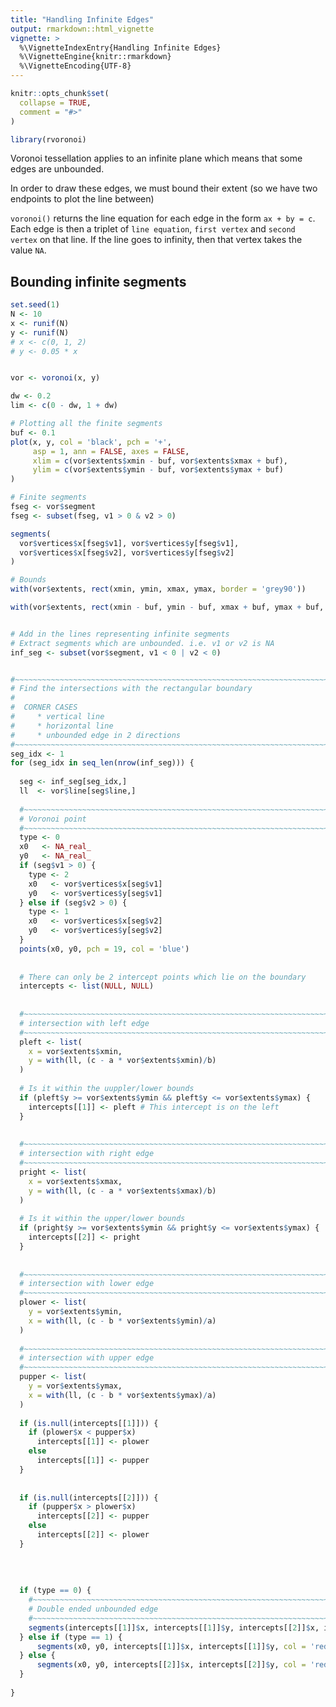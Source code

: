 ```yaml
---
title: "Handling Infinite Edges"
output: rmarkdown::html_vignette
vignette: >
  %\VignetteIndexEntry{Handling Infinite Edges}
  %\VignetteEngine{knitr::rmarkdown}
  %\VignetteEncoding{UTF-8}
---
```


```r
knitr::opts_chunk$set(
  collapse = TRUE,
  comment = "#>"
)
```

```r
library(rvoronoi)
```

Voronoi tessellation applies to an infinite plane which means that some edges
are unbounded.

In order to draw these edges, we must bound their extent (so we have two endpoints 
to plot the line between)

`voronoi()` returns the line equation for each edge in the form `ax + by = c`.
Each edge is then a triplet of `line equation`, `first vertex` and `second vertex`
on that line.  If the line goes to infinity, then that vertex takes the value
`NA`.


## Bounding infinite segments

```r
set.seed(1)
N <- 10
x <- runif(N)
y <- runif(N)
# x <- c(0, 1, 2)
# y <- 0.05 * x


vor <- voronoi(x, y)

dw <- 0.2
lim <- c(0 - dw, 1 + dw)

# Plotting all the finite segments
buf <- 0.1
plot(x, y, col = 'black', pch = '+',
     asp = 1, ann = FALSE, axes = FALSE, 
     xlim = c(vor$extents$xmin - buf, vor$extents$xmax + buf), 
     ylim = c(vor$extents$ymin - buf, vor$extents$ymax + buf)
)

# Finite segments
fseg <- vor$segment
fseg <- subset(fseg, v1 > 0 & v2 > 0)

segments(
  vor$vertices$x[fseg$v1], vor$vertices$y[fseg$v1],
  vor$vertices$x[fseg$v2], vor$vertices$y[fseg$v2]
)

# Bounds
with(vor$extents, rect(xmin, ymin, xmax, ymax, border = 'grey90'))

with(vor$extents, rect(xmin - buf, ymin - buf, xmax + buf, ymax + buf, border = 'grey40'))


# Add in the lines representing infinite segments
# Extract segments which are unbounded. i.e. v1 or v2 is NA
inf_seg <- subset(vor$segment, v1 < 0 | v2 < 0)


#~~~~~~~~~~~~~~~~~~~~~~~~~~~~~~~~~~~~~~~~~~~~~~~~~~~~~~~~~~~~~~~~~~~~~~~~~~~~
# Find the intersections with the rectangular boundary
#
#  CORNER CASES
#     * vertical line
#     * horizontal line
#     * unbounded edge in 2 directions
#~~~~~~~~~~~~~~~~~~~~~~~~~~~~~~~~~~~~~~~~~~~~~~~~~~~~~~~~~~~~~~~~~~~~~~~~~~~~
seg_idx <- 1
for (seg_idx in seq_len(nrow(inf_seg))) {
  
  seg <- inf_seg[seg_idx,]
  ll  <- vor$line[seg$line,]
  
  #~~~~~~~~~~~~~~~~~~~~~~~~~~~~~~~~~~~~~~~~~~~~~~~~~~~~~~~~~~~~~~~~~~~~~~~~~~~~
  # Voronoi point
  #~~~~~~~~~~~~~~~~~~~~~~~~~~~~~~~~~~~~~~~~~~~~~~~~~~~~~~~~~~~~~~~~~~~~~~~~~~~~
  type <- 0
  x0   <- NA_real_
  y0   <- NA_real_
  if (seg$v1 > 0) {
    type <- 2
    x0   <- vor$vertices$x[seg$v1]
    y0   <- vor$vertices$y[seg$v1]
  } else if (seg$v2 > 0) {
    type <- 1
    x0   <- vor$vertices$x[seg$v2]
    y0   <- vor$vertices$y[seg$v2]
  }
  points(x0, y0, pch = 19, col = 'blue')
  
  
  # There can only be 2 intercept points which lie on the boundary
  intercepts <- list(NULL, NULL)
  
  
  #~~~~~~~~~~~~~~~~~~~~~~~~~~~~~~~~~~~~~~~~~~~~~~~~~~~~~~~~~~~~~~~~~~~~~~~~~~~~
  # intersection with left edge
  #~~~~~~~~~~~~~~~~~~~~~~~~~~~~~~~~~~~~~~~~~~~~~~~~~~~~~~~~~~~~~~~~~~~~~~~~~~~~
  pleft <- list(
    x = vor$extents$xmin,
    y = with(ll, (c - a * vor$extents$xmin)/b)
  )
  
  # Is it within the uuppler/lower bounds
  if (pleft$y >= vor$extents$ymin && pleft$y <= vor$extents$ymax) {
    intercepts[[1]] <- pleft # This intercept is on the left
  }
  
  
  #~~~~~~~~~~~~~~~~~~~~~~~~~~~~~~~~~~~~~~~~~~~~~~~~~~~~~~~~~~~~~~~~~~~~~~~~~~~~
  # intersection with right edge
  #~~~~~~~~~~~~~~~~~~~~~~~~~~~~~~~~~~~~~~~~~~~~~~~~~~~~~~~~~~~~~~~~~~~~~~~~~~~~
  pright <- list(
    x = vor$extents$xmax,
    y = with(ll, (c - a * vor$extents$xmax)/b)
  )
  
  # Is it within the upper/lower bounds
  if (pright$y >= vor$extents$ymin && pright$y <= vor$extents$ymax) {
    intercepts[[2]] <- pright
  }
  
  
  #~~~~~~~~~~~~~~~~~~~~~~~~~~~~~~~~~~~~~~~~~~~~~~~~~~~~~~~~~~~~~~~~~~~~~~~~~~~~
  # intersection with lower edge
  #~~~~~~~~~~~~~~~~~~~~~~~~~~~~~~~~~~~~~~~~~~~~~~~~~~~~~~~~~~~~~~~~~~~~~~~~~~~~
  plower <- list(
    y = vor$extents$ymin,
    x = with(ll, (c - b * vor$extents$ymin)/a)
  )
  
  #~~~~~~~~~~~~~~~~~~~~~~~~~~~~~~~~~~~~~~~~~~~~~~~~~~~~~~~~~~~~~~~~~~~~~~~~~~~~
  # intersection with upper edge
  #~~~~~~~~~~~~~~~~~~~~~~~~~~~~~~~~~~~~~~~~~~~~~~~~~~~~~~~~~~~~~~~~~~~~~~~~~~~~
  pupper <- list(
    y = vor$extents$ymax,
    x = with(ll, (c - b * vor$extents$ymax)/a)
  )
  
  if (is.null(intercepts[[1]])) {
    if (plower$x < pupper$x) 
      intercepts[[1]] <- plower
    else 
      intercepts[[1]] <- pupper
  }
  
  
  if (is.null(intercepts[[2]])) {
    if (pupper$x > plower$x) 
      intercepts[[2]] <- pupper
    else 
      intercepts[[2]] <- plower
  }
  
  
  
  
  if (type == 0) {
    #~~~~~~~~~~~~~~~~~~~~~~~~~~~~~~~~~~~~~~~~~~~~~~~~~~~~~~~~~~~~~~~~~~~~~~~~~~~~
    # Double ended unbounded edge
    #~~~~~~~~~~~~~~~~~~~~~~~~~~~~~~~~~~~~~~~~~~~~~~~~~~~~~~~~~~~~~~~~~~~~~~~~~~~~
    segments(intercepts[[1]]$x, intercepts[[1]]$y, intercepts[[2]]$x, intercepts[[2]]$y, col = 'orange')
  } else if (type == 1) {
      segments(x0, y0, intercepts[[1]]$x, intercepts[[1]]$y, col = 'red')
  } else {
      segments(x0, y0, intercepts[[2]]$x, intercepts[[2]]$y, col = 'red')
  }
  
}
```























